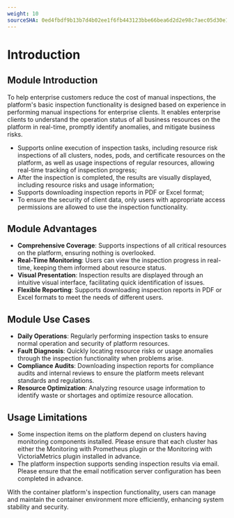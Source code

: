 ```yaml
---
weight: 10
sourceSHA: 0ed4fbdf9b13b7d4b02ee1f6fb443123bbe66bea6d2d2e98c7aec05d30e15b50
---
```


# Introduction

## Module Introduction

To help enterprise customers reduce the cost of manual inspections, the platform's basic inspection functionality is designed based on experience in performing manual inspections for enterprise clients. It enables enterprise clients to understand the operation status of all business resources on the platform in real-time, promptly identify anomalies, and mitigate business risks.

- Supports online execution of inspection tasks, including resource risk inspections of all clusters, nodes, pods, and certificate resources on the platform, as well as usage inspections of regular resources, allowing real-time tracking of inspection progress;
- After the inspection is completed, the results are visually displayed, including resource risks and usage information;
- Supports downloading inspection reports in PDF or Excel format;
- To ensure the security of client data, only users with appropriate access permissions are allowed to use the inspection functionality.

## Module Advantages

- **Comprehensive Coverage**: Supports inspections of all critical resources on the platform, ensuring nothing is overlooked.
- **Real-Time Monitoring**: Users can view the inspection progress in real-time, keeping them informed about resource status.
- **Visual Presentation**: Inspection results are displayed through an intuitive visual interface, facilitating quick identification of issues.
- **Flexible Reporting**: Supports downloading inspection reports in PDF or Excel formats to meet the needs of different users.

## Module Use Cases

- **Daily Operations**: Regularly performing inspection tasks to ensure normal operation and security of platform resources.
- **Fault Diagnosis**: Quickly locating resource risks or usage anomalies through the inspection functionality when problems arise.
- **Compliance Audits**: Downloading inspection reports for compliance audits and internal reviews to ensure the platform meets relevant standards and regulations.
- **Resource Optimization**: Analyzing resource usage information to identify waste or shortages and optimize resource allocation.

## Usage Limitations

- Some inspection items on the platform depend on clusters having monitoring components installed. Please ensure that each cluster has either the Monitoring with Prometheus plugin or the Monitoring with VictoriaMetrics plugin installed in advance.
- The platform inspection supports sending inspection results via email. Please ensure that the email notification server configuration has been completed in advance.

With the container platform's inspection functionality, users can manage and maintain the container environment more efficiently, enhancing system stability and security.
